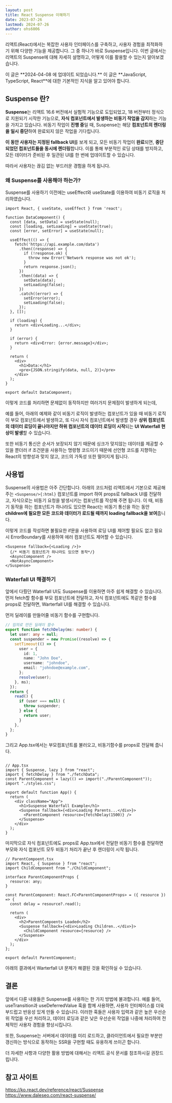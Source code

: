 ```yaml
---
layout: post
title: React Suspense 이해하기
date: 2023-07-26
lastmod: 2024-07-26
author: ohs6006
---
```


리액트(React)에서는 복잡한 사용자 인터페이스를 구축하고, 사용자 경험을 최적화하기 위해 다양한 기능을 제공합니다. 그 중 하나가 바로 Suspense입니다. 이번 글에서는 리액트의 Suspense에 대해 자세히 설명하고, 어떻게 이를 활용할 수 있는지 알아보겠습니다.

<Callout type="info" row={false}>
  이 글은 **2024-04-08 에 업데이트 되었습니다.**
</Callout>

<Callout type="warn" row={false}>
  이 글은 **JavaScript, TypeScript, React**에 대한 기본적인 지식을 알고 있어야 합니다.
</Callout>

## Suspense 란?

**Suspense**는 리액트 16.6 버전에서 실험적 기능으로 도입되었고, 18 버전부터 정식으로 지원되기 시작한 기능으로, **자식 컴포넌트에서 발생하는 비동기 작업을 감지**하는 기능을 가지고 있습니다. 비동기 작업이 **진행 중**일 때, Suspense는 해당 **컴포넌트의 렌더링을 일시 중단**하여 완료되지 않은 작업을 기다립니다. 

**이 동안 사용자는 지정된 fallback UI**를 보게 되고, 모든 비동기 작업이 **완료**되면, **중단되었던 컴포넌트들을 동시에 렌더링**합니다. 이를 통해 부분적인 로딩 상태를 방지하고, 모든 데이터가 준비된 후 일관된 UI를 한 번에 업데이트할 수 있습니다. 

따라서 사용자는 끊김 없는 부드러운 경험을 하게 됩니다.


### 왜 Suspense를 사용해야 하는가?

Suspense를 사용하기 이전에는 useEffect와 useState를 이용하여 비동기 로직을 처리하였습니다. 

```tsx
import React, { useState, useEffect } from 'react';

function DataComponent() {
  const [data, setData] = useState(null);
  const [loading, setLoading] = useState(true);
  const [error, setError] = useState(null);

  useEffect(() => {
    fetch('https://api.example.com/data')
      .then((response) => {
        if (!response.ok) {
          throw new Error('Network response was not ok');
        }
        return response.json();
      })
      .then((data) => {
        setData(data);
        setLoading(false);
      })
      .catch((error) => {
        setError(error);
        setLoading(false);
      });
  }, []); 

  if (loading) {
    return <div>Loading...</div>;
  }

  if (error) {
    return <div>Error: {error.message}</div>;
  }

  return (
    <div>
      <h1>Data:</h1>
      <pre>{JSON.stringify(data, null, 2)}</pre>
    </div>
  );
}

export default DataComponent;
```

이렇게 코드를 처리하면 문제없이 동작하지만 여러가지 문제점이 발생하게 되는데,

예를 들어, 아래의 예제와 같이 비동기 로직이 발생하는 컴포넌트가 있을 때 비동기 로직이 부모 컴포넌트에서 발생하고, 또 다시 자식 컴포넌트에서 발생할 경우 **상위 컴포넌트의 데이터 로딩이 끝나야지만 하위 컴포넌트의 데이터 로딩이 시작**되는 **UI Waterfall 현상이 발생**할 수 있습니다.

<CodeSandbox 
    src="https://codesandbox.io/embed/84cv4z?view=preview&module=%2Fsrc%2FApp.tsx"
    title="react-ui-waterfall"
    allow="accelerometer; ambient-light-sensor; camera; encrypted-media; geolocation; gyroscope; hid; microphone; midi; payment; usb; vr; xr-spatial-tracking"
    sandbox="allow-forms allow-modals allow-popups allow-presentation allow-same-origin allow-scripts"
/>


또한 비동기 통신은 순서가 보장되지 않기 때문에 싱크가 맞지않는 데이터를 제공할 수 있을 뿐더러 if 조건문을 사용하는 명령형 코드이기 때문에 선언형 코드를 지향하는 React의 방향성과 맞지 않고, 코드의 가독성 또한 떨어지게 됩니다.


## 사용법

Suspense의 사용법은 아주 간단합니다. 아래의 코드처럼 리액트에서 기본으로 제공해주는 `<Suspense/>{:html}` 컴포넌트를 import 하여 props로 fallback UI를 전달하고, 자식으로는 비동기 요청을 발생시키는 컴포넌트를 작성해 주면 됩니다. 이 때, 비동기 동작을 하는 컴포넌트가 하나라도 있으면 React는 비동기 통신을 하는 동안 **children에 필요한 모든 코드와 데이터가 로드될 때까지 loading fallback을 보여**줍니다. 

이렇게 코드를 작성하면 불필요한 if문을 사용하여 로딩 UI를 제어할 필요도 없고 필요 시 ErrorBoundary를 사용하여 에러 컴포넌트도 제어할 수 있습니다. 

```tsx
<Suspense fallback={<Loading />}>
  {/* 비동기 컴포넌트가 하나라도 있으면 동작*/}
  <AsyncComponent />
  <NotAsyncComponent>
</Suspense>
```

### Waterfall UI 해결하기

앞에서 다뤘던 Waterfall UI도 Suspense를 이용하면 아주 쉽게 해결할 수 있습니다. 먼저 fetch할 함수를 부모 컴포넌트에 전달하고, 자식 컴포넌트에도 똑같은 함수를 props로 전달하면, Warterfall UI를 해결할 수 있습니다.


먼저 딜레이를 만들어줄 비동기 함수를 구현합니다.
```ts
// 임의로 만든 딜레이 함수
export function fetchDelay(ms: number) {
  let user: any = null;
  const suspender = new Promise((resolve) => {
    setTimeout(() => {
      user = {
        id: 1,
        name: "John Doe",
        username: "johndoe",
        email: "johndoe@example.com",
      };
      resolve(user);
    }, ms);
  });
  return {
    read() {
      if (user === null) {
        throw suspender;
      } else {
        return user;
      }
    },
  };
}
```

그리고 App.tsx에서는 부모컴포넌트를 불러오고, 비동기함수를 props로 전달해 줍니다.

```tsx

// App.tsx
import { Suspense, lazy } from "react";
import { fetchDelay } from "./fetchData";
const ParentComponent = lazy(() => import("./ParentComponent"));
import "./styles.css";

export default function App() {
  return (
    <div className="App">
      <h1>Suspense Waterfall Example</h1>
      <Suspense fallback={<div>Loading Parents...</div>}>
        <ParentComponent resource={fetchDelay(1500)} />
      </Suspense>
    </div>
  );
}
```

마지막으로 자식 컴포넌트에도 props로 App.tsx에서 전달한 비동기 함수를 전달하면 부모와 자식 컴포넌트 모두 비동기 처리가 끝난 후 렌더링이 시작 됩니다.

```tsx
// ParentCompoent.tsx
import React, { Suspense } from "react";
import ChildComponent from "./ChildComponent";

interface ParentComponentProps {
  resource: any;
}

const ParentComponent: React.FC<ParentComponentProps> = ({ resource }) => {
  const delay = resource?.read();

  return (
    <div>
      <h2>ParentCompoents Loaded</h2>
      <Suspense fallback={<div>Loading Children..</div>}>
        <ChildComponent resource={resource} />
      </Suspense>
    </div>
  );
};

export default ParentComponent;

```

아래의 결과에서 Warterfall UI 문제가 해결된 것을 확인하실 수 있습니다. 

<CodeSandbox 
    src="https://codesandbox.io/embed/84cv4z?view=preview&module=%2Fsrc%2FApp.tsx"
    title="react-waterfall-suspense"
    allow="accelerometer; ambient-light-sensor; camera; encrypted-media; geolocation; gyroscope; hid; microphone; midi; payment; usb; vr; xr-spatial-tracking"
    sandbox="allow-forms allow-modals allow-popups allow-presentation allow-same-origin allow-scripts"
/>



## 결론

앞에서 다룬 내용들은 Suspense를 사용하는 한 가지 방법에 불과합니다. 예를 들어, useTransition과 useDeferredValue 훅을 함께 사용하면, 사용자 인터페이스를 더욱 부드럽고 반응성 있게 만들 수 있습니다. 이러한 훅들은 사용자 입력과 같은 높은 우선순위 작업을 우선 처리하고, 데이터 로딩과 같은 낮은 우선순위 작업을 나중에 처리하여 전체적인 사용자 경험을 향상시킵니다.

또한, Suspense는 서버에서 데이터를 미리 로드하고, 클라이언트에서 필요한 부분만 갱신하는 방식으로 동작하는 SSR을 구현할 때도 유용하게 쓰이곤 합니다.

더 자세한 사항과 다양한 활용 방법에 대해서는 리액트 공식 문서를 참조하시길 권장드립니다. 

## 참고 사이트

https://ko.react.dev/reference/react/Suspense
https://www.daleseo.com/react-suspense/
